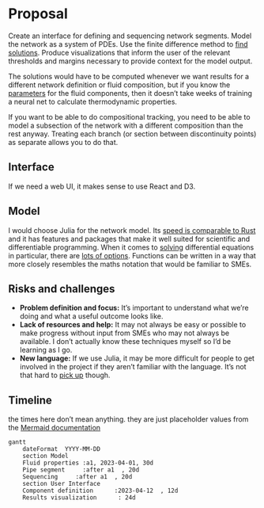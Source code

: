 # Proposal

Create an interface for defining and sequencing network segments. Model the network as a system of PDEs. Use the finite difference method to [find solutions](solving.qmd). Produce visualizations that inform the user of the relevant thresholds and margins necessary to provide context for the model output.

The solutions would have to be computed whenever we want results for a different network definition or fluid composition, but if you know the [parameters](fluidproperties.qmd#parameters) for the fluid components, then it doesn't take weeks of training a neural net to calculate thermodynamic properties.

If you want to be able to do compositional tracking, you need to be able to model a subsection of the network with a different composition than the rest anyway. Treating each branch (or section between discontinuity points) as separate allows you to do that.

## Interface

If we need a web UI, it makes sense to use React and D3. 

## Model

I would choose Julia for the network model. Its [speed is comparable to Rust](https://julialang.org/benchmarks/) and it has features and packages that make it well suited for scientific and differentiable programming. When it comes to [solving](https://nextjournal.com/sosiris-de/pde-2018) differential equations in particular, there are [lots of options](https://github.com/JuliaPDE/SurveyofPDEPackages#finite-difference-methods). Functions can be written in a way that more closely resembles the maths notation that would be familiar to SMEs.


## Risks and challenges

- **Problem definition and focus:** It's important to understand what we're doing and what a useful outcome looks like.
- **Lack of resources and help:** It may not always be easy or possible to make progress without input from SMEs who may not always be available. I don't actually know these techniques myself so I'd be learning as I go.
- **New language:** If we use Julia, it may be more difficult for people to get involved in the project if they aren't familiar with the language. It's not that hard to [pick up](https://julia.quantecon.org/getting_started_julia/julia_by_example.html) though.

## Timeline

the times here don't mean anything. they are just placeholder values from the [Mermaid documentation](https://mermaid.js.org/syntax/gantt.html)

```mermaid
gantt
    dateFormat  YYYY-MM-DD
    section Model
    Fluid properties :a1, 2023-04-01, 30d
    Pipe segment     :after a1  , 20d
    Sequencing     :after a1  , 20d
    section User Interface
    Component definition      :2023-04-12  , 12d
    Results visualization      : 24d

```